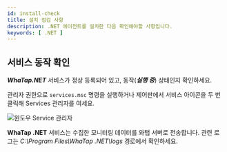```yaml
---
id: install-check
title: 설치 점검 사항
description: .NET 에이전트를 설치한 다음 확인해야할 사항입니다.
keywords: [ .NET ]
---
```


## 서비스 동작 확인

***WhaTap.NET*** 서비스가 정상 등록되어 있고, 동작(***실행 중***) 상태인지 확인하세요.

관리자 권한으로 `services.msc` 명령을 실행하거나 제어판에서 서비스 아이콘을 두 번 클릭해 Services 관리자를 여세요.

![윈도우 Service 관리자](https://img.whatap.io/media/agent_dotnet/install/whatap-windows-service.png)

**WhaTap .NET** 서비스는 수집한 모니터링 데이터를 와탭 서버로 전송합니다. 관련 로그는 *C:\Program Files\WhaTap .NET\logs* 경로에서 확인하세요.